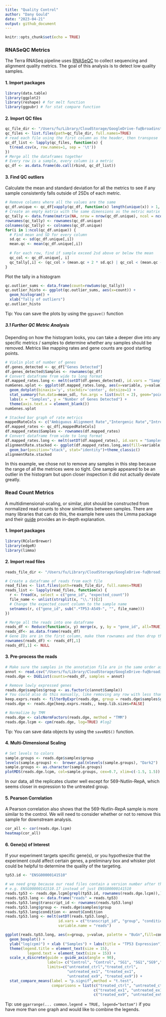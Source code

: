 ```yaml
---
title: "Quality Control"
author: "Dany Gould"
date: "2023-04-21"
output: github_document
---
```


```r
knitr::opts_chunk$set(echo = TRUE)
```

### RNASeQC Metrics 
The Terra RNASeq pipeline uses [RNASeQC](https://academic.oup.com/bioinformatics/article/28/11/1530/267467) to collect sequencing and alignment quality metrics. 
The goal of this analysis is to detect low quality samples. 

#### 1. Import packages

```r
library(data.table)
library(ggplot2)
library(reshape) # for melt function
library(ggpubr) # for stat compare function
```

#### 2. Import QC files

```r
qc_file_dir <- "/Users/fu/Library/CloudStorage/GoogleDrive-fu@broadinstitute.org/Shared drives/GPP RNA Seq/2023/TP53/Terra/RNASeQC_Results/"
qc_files <- list.files(path=qc_file_dir, full.names=TRUE)
# read each file using the first column as the header, then transpose
qc_df_list <- lapply(qc_files, function(x) {
  t(read.csv(x, row.names=1, sep = '\t'))
})
# Merge all the dataframes together
# Every row is a sample, every column is a metric
qc_df <- as.data.frame(do.call(rbind, qc_df_list))
```

#### 3. Find QC outliers
Calculate the mean and standard deviation for all the metrics to see if any sample consistently falls outside of 2SDs of each metric. 
```r
# Remove columns where all the values are the same
qc_df.unique <- qc_df[vapply(qc_df, function(x) length(unique(x)) > 1, logical(1L))]
# Create an empty matrix with the same dimensions as the metric matrix
qc_tally <- data.frame(matrix(NA, nrow = nrow(qc_df.unique), ncol = ncol(qc_df.unique)))
rownames(qc_tally) <- rownames(qc_df.unique)
colnames(qc_tally) <- colnames(qc_df.unique)
for(i in 1:ncol(qc_df.unique)) { 
  # Find mean and SD for every column
  sd.qc <- sd(qc_df.unique[,i])
  mean.qc <- mean(qc_df.unique[,i])
  
  # For each row, find if sample exceed 2sd above or below the mean
  qc_col <- qc_df.unique[, i]
  qc_tally[,i] <- (qc_col > (mean.qc + 2 * sd.qc) | qc_col < (mean.qc - 2 * sd.qc))
}
```
Plot the tally in a histogram
```r
qc.outlier_sums <- data.frame(count=rowSums(qc_tally))
qc.outlier_histo <- ggplot(qc.outlier_sums, aes(x=count)) + 
  geom_histogram() +
  xlab("Tally of outliers")
qc.outlier_histo
```

Tip: You can save the plots by using the `ggsave()` function

##### 3.1 Further QC Metric Analysis
Depending on how the histogram looks, you can take a deeper dive into any specific metrics / samples to determine whether any samples should be removed. Metrics like mapping rates and gene counts are good starting points. 
```r
# Violin plot of number of genes 
df.genes_detected <- qc_df["Genes Detected"]
df.genes_detected$Samples <- rownames(qc_df)
# Convert dataframe from wide to long format
df.mapped_rates.long <- melt(setDT(df.genes_detected), id.vars = "Samples", measure.vars = "Genes Detected")
numGenes.vplot <- ggplot(df.mapped_rates.long, aes(x=variable, y=value)) + geom_violin() +
  geom_dotplot(binaxis='y', stackdir='center', dotsize=1) + 
  stat_summary(fun.data=mean_sdl, fun.args = list(mult = 2), geom="pointrange", color="red") +
  labs(x = "Samples", y = "Number of Genes Detected") + 
  theme(axis.text.x = element_blank())
numGenes.vplot
```

```r
# Stacked bar graph of rate metrics
mappedRateCols <- c("Ambiguous Alignment Rate","Intergenic Rate","Intronic Rate","Exonic Rate")
df.mapped_rates <- qc_df[,mappedRateCols]
df.mapped_rates$Samples <- rownames(df.mapped_rates)
# Convert dataframe from wide to long format
df.mapped_rates.long <- melt(setDT(df.mapped_rates), id.vars = "Samples", measure.vars = mappedRateCols)
alignmentRate.stacked <- ggplot(df.mapped_rates.long,aes(fill=variable, x=value, y=Samples )) + 
  geom_bar(position="stack", stat="identity")+theme_classic()
alignmentRate.stacked
```

In this example, we chose not to remove any samples in this step because the range of all the metrices were so tight. One sample appeared to be an outlier in the histogram but upon closer inspection it did not actually deviate greatly. 

### Read Count Metrics 
A multidimensional-scaling, or similar, plot should be constructed from normalized read counts to show similarities between samples. There are many libraries that can do this, the example here uses the Limma package and their [guide](https://www.bioconductor.org/packages/devel/workflows/vignettes/RNAseq123/inst/doc/limmaWorkflow.html#unsupervised-clustering-of-samples) provides an in-depth explanation. 

#### 1. Import packages
```r
library(RColorBrewer)
library(edgeR)
library(limma)
```

#### 2. Import read files

```r
reads_file_dir <- "/Users/fu/Library/CloudStorage/GoogleDrive-fu@broadinstitute.org/Shared drives/GPP RNA Seq/2023/TP53/Terra/RSEM_Results/All-reads/"

# Create a dataframe of reads from each file
read_files <- list.files(path=reads_file_dir, full.names=TRUE)
reads_list <- lapply(read_files, function(x) {
  r <- fread(x, select = c("gene_id", "expected_count"))
  file_name <- unlist(strsplit(x, "\\."))[2]
  # Change the expected_count column to the sample name
  setnames(r, c("gene_id", sub(".*TP53-A549-", "", file_name)))
})

# Merge all the reads into one dataframe
reads_df <- Reduce(function(x, y) merge(x, y, by = "gene_id", all=TRUE), reads_list)
reads_df<- as.data.frame(reads_df)
# Gene IDs are in the first column, make them rownames and then drop the column
rownames(reads_df) <- reads_df[,1]
reads_df[,1] <- NULL
```

#### 3. Pre-process the reads
```r
# Make sure the samples in the annotation file are in the same order as the columns names of the dataframe!
annot <- read.csv("/Users/fu/Library/CloudStorage/GoogleDrive-fu@broadinstitute.org/Shared drives/GPP Cloud /R&D/People/Dany/RNAseq Analysis/TP53 Base Editing/TP53-BE-tiling-annotation.csv")
reads.dge <- DGEList(counts=reads_df, samples = annot)

# Remove lowly expressed genes
reads.dge$samples$group <- as.factor(c(annot$Sample))
# You could also do this manually, like removing any row with less than 10 reads
keep.exprs.reads <- filterByExpr(reads.dge, group = reads.dge$samples$group)
reads.dge <- reads.dge[keep.exprs.reads,, keep.lib.sizes=FALSE]

# Normalize by TMM
reads.dge <- calcNormFactors(reads.dge, method = "TMM")
reads.dge.lcpm <- cpm(reads.dge, log=TRUE) #log2 
```

Tip: You can save data objects by using the `saveRDS()` function. 

#### 4. Multi-Dimensional Scaling 
```r
# Set levels to colors
sample.groups <- reads.dge$samples$group
levels(sample.groups) <-  brewer.pal(nlevels(sample.groups), "Dark2")
sample.groups <- as.character(sample.groups)
plotMDS(reads.dge.lcpm, col=sample.groups, cex=0.7, xlim=c(-1.5, 1.5))
```

In our data, all the replicates cluster well except for 569-Nutlin-RepA, which seems closer in expression to the untreated group.

#### 5. Pearson Correlation
A Pearson correlation also shows that the 569-Nutlin-RepA sample is more similar to the control. We will need to consider whether or not to remove this sample for downstream analysis. 
```r
cor_all <- cor(reads.dge.lcpm)
heatmap(cor_all)
```

#### 6. Gene(s) of Interest
If your experiment targets specific gene(s), or you hypothesize that the experiment could affect certain genes, a preliminary box and whisker plot could be helpful to determine the quality of the targeting. 
```r
tp53.id <- "ENSG00000141510"

# we need grep because our read files contain a version number after the geneID
# e.g. ENSG00000141510.17 instead of just ENSG00000141510
reads.tp53 <- reads.dge.lcpm[grepl(tp53.id, rownames(reads.dge.lcpm)),]
reads.tp53.long <- data.frame("reads" = reads.tp53)
reads.tp53.long$transcript_id <- rownames(reads.tp53.long)
reads.tp53.long$group <- reads.dge$samples$group
reads.tp53.long$condition <- annot$Condition
reads.tp53.long <- melt(setDT(reads.tp53.long), 
                        id.vars = c("transcript_id", "group", "condition"), 
                        variable.name = "reads")

ggplot(reads.tp53.long, aes(x=group, y=value, palette = "BuGn",fill=condition)) + 
  geom_boxplot() + 
  ylab("log(cpm)") + xlab ("Samples") + labs(title = "TP53 Expression") + 
  theme(legend.title = element_text(size = 15), 
          legend.text = element_text(size = 15)) + 
  scale_x_discrete(guide = guide_axis(angle = 90),
                   labels= c("Control", "Control", "SG1", "SG1","SG9","SG9"), 
                   limits=c("untreated_ctrl","treated_ctrl",
                            "untreated_ex1", "treated_ex1",
                            "untreated_ex9", "treated_ex9")) + 
  stat_compare_means(label = "p.signif",method = "t.test", 
                     comparisons = list(c("treated_ctrl", "untreated_ctrl"),
                                        c("treated_ex1", "untreated_ex1"),
                                        c("treated_ex9", "untreated_ex9")))
```

Tip: use `ggarrange(... common.legend = TRUE, legend="bottom")` if you have more than one graph and would like to combine the legends. 